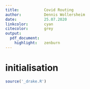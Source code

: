 ```yaml
---
title:           Covid Routing
author:          Dennis Wollersheim 
date:            25.07.2020
linkcolor:       cyan
citecolor:       grey
output:
  pdf_document:
    highlight:   zenburn
---
```


\tableofcontents


# initialisation
```r

source('_drake.R')

```


```r
```



